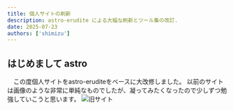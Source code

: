 ```yaml
---
title: 個人サイトの刷新
description: astro-erudite による大幅な刷新とツール集の改訂.
date: 2025-07-23
authors: ['shimizu']
---
```


## はじめまして astro

　この度個人サイトをastro-eruditeをベースに大改修しました。
以前のサイトは画像のような非常に単純なものでしたが、凝ってみたくなったので少しずつ勉強していこうと思います。
![旧サイト](public/static/oldsite.png "以前の個人サイト")